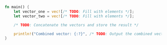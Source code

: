 ```rust
fn main() {
    let vector_one = vec![/* TODO: Fill with elements */];
    let vector_two = vec![/* TODO: Fill with elements */];

    /* TODO: Concatenate the vectors and store the result */

    println!("Combined vector: {:?}", /* TODO: Output the combined vector */);
}

```